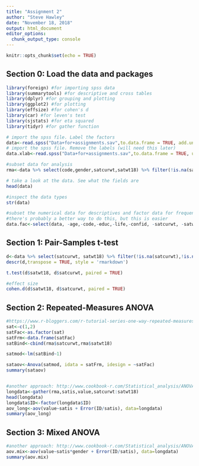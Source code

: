 ```yaml
---
title: "Assignment 2"
author: "Steve Hawley"
date: "November 18, 2018"
output: html_document
editor_options: 
  chunk_output_type: console
---
```


```r
knitr::opts_chunk$set(echo = TRUE)
```

## Section 0: Load the data and packages

```r
library(foreign) #for importing spss data
library(summarytools) #for descriptive and cross tables
library(dplyr) #for grouping and plotting
library(ggplot2) #for plotting
library(effsize) #for cohen's d
library(car) #for leven's test
library(sjstats) #for eta squared
library(tidyr) #for gather function

# import the spss file. Label the factors
data<-read.spss("Data+for+assignments.sav",to.data.frame = TRUE, add.undeclared.levels = "no")
# import the spss file. Remove the labels (will need this later)
data.xlab<-read.spss("Data+for+assignments.sav",to.data.frame = TRUE, use.value.labels = FALSE)

#subset data for analysis
rma<-data %>% select(code,gender,satcurwt,satwt18) %>% filter(!is.na(satcurwt),!is.na(satwt18),!is.na(gender)) %>% mutate(ID = seq.int(n()))

# take a look at the data. See what the fields are
head(data)

#inspect the data types
str(data)

#subset the numerical data for descriptives and factor data for frequency tables
#there's probably a better way to do this, but this is easier
data.fac<-select(data, -age,-code,-educ,-life,-confid, -satcurwt, -satwt18, -health)

```

## Section 1: Pair-Samples t-test 



```r

d<-data %>% select(satcurwt, satwt18) %>% filter(!is.na(satcurwt),!is.na(satwt18))
descr(d,transpose = TRUE, style = 'rmarkdown')

t.test(d$satwt18, d$satcurwt, paired = TRUE)

#effect size
cohen.d(d$satwt18, d$satcurwt, paired = TRUE)

```

## Section 2: Repeated-Measures ANOVA



```r

#https://www.r-bloggers.com/r-tutorial-series-one-way-repeated-measures-anova/
sat<-c(1,2)
satFac<-as.factor(sat)
satFrm<-data.frame(satFac)
satBind<-cbind(rma$satcurwt,rma$satwt18)

satmod<-lm(satBind~1)

sataov<-Anova(satmod, idata = satFrm, idesign = ~satFac)
summary(sataov)


#another approach: http://www.cookbook-r.com/Statistical_analysis/ANOVA/#mixed-design-anova
longdata<-gather(rma,satis,value,satcurwt:satwt18)
head(longdata)
longdata$ID<-factor(longdata$ID)
aov_long<-aov(value~satis + Error(ID/satis), data=longdata)
summary(aov_long)

```

## Section 3: Mixed ANOVA



```r

#another approach: http://www.cookbook-r.com/Statistical_analysis/ANOVA/#mixed-design-anova
aov.mix<-aov(value~satis*gender + Error(ID/satis), data=longdata)
summary(aov.mix)

```
